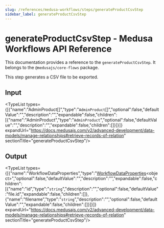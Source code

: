 ```yaml
---
slug: /references/medusa-workflows/steps/generateProductCsvStep
sidebar_label: generateProductCsvStep
---
```



# generateProductCsvStep - Medusa Workflows API Reference

This documentation provides a reference to the `generateProductCsvStep`. It belongs to the `@medusajs/core-flows` package.

This step generates a CSV file to be exported.

## Input

<TypeList types={[{"name":"AdminProduct[]","type":"`AdminProduct`[]","optional":false,"defaultValue":"","description":"","expandable":false,"children":[{"name":"AdminProduct","type":"`AdminProduct`","optional":false,"defaultValue":"","description":"","expandable":false,"children":[]}]}]} expandUrl="https://docs.medusajs.com/v2/advanced-development/data-models/manage-relationships#retrieve-records-of-relation" sectionTitle="generateProductCsvStep"/>

## Output

<TypeList types={[{"name":"WorkflowDataProperties","type":"[WorkflowDataProperties](../../../../workflows/types/workflows.WorkflowDataProperties/page.mdx)&#60;object&#62;","optional":false,"defaultValue":"","description":"","expandable":false,"children":[{"name":"id","type":"`string`","description":"","optional":false,"defaultValue":"file.id","expandable":false,"children":[]},{"name":"filename","type":"`string`","description":"","optional":false,"defaultValue":"","expandable":false,"children":[]}]}]} expandUrl="https://docs.medusajs.com/v2/advanced-development/data-models/manage-relationships#retrieve-records-of-relation" sectionTitle="generateProductCsvStep"/>
